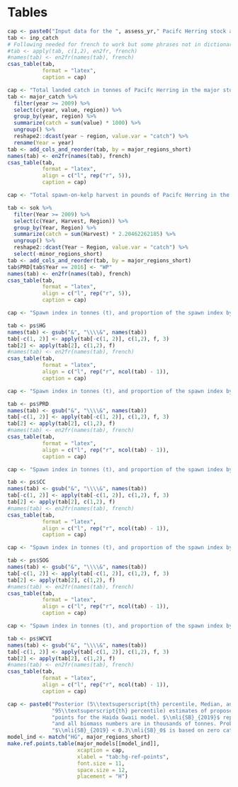 # Tables

```r
cap <- paste0("Input data for the ", assess_yr," Pacifc Herring stock assessment. The spawn index has two distinct periods defned by the dominant survey method: surface surveys (", major_start_yr, " to ", new_surv_yr - 1, "), and dive surveys (", new_surv_yr, " to ", major_end_yr, "). The 'spawn index' represents the raw survey data only, and is not scaled by the spawn survey scaling parameter, q.")
tab <- inp_catch
# Following needed for french to work but some phrases not in dictionary. TODO
#tab <- apply(tab, c(1,2), en2fr, french)
#names(tab) <- en2fr(names(tab), french)
csas_table(tab,
           format = "latex",
           caption = cap)
```

```r
cap <- "Total landed catch in tonnes of Pacifc Herring in the major stock assessment areas. Legend: Haida Gwaii (HG), Prince Rupert District (PRD), Central Coast (CC), Strait of Georgia (SoG), and West Coast of Vancouver Island (WCVI). Note: ‘WP’ indicates that data are withheld due to privacy concerns."
tab <- major_catch %>% 
  filter(year >= 2009) %>% 
  select(c(year, value, region)) %>% 
  group_by(year, region) %>% 
  summarize(catch = sum(value) * 1000) %>% 
  ungroup() %>% 
  reshape2::dcast(year ~ region, value.var = "catch") %>% 
  rename(Year = year)
tab <- add_cols_and_reorder(tab, by = major_regions_short)
names(tab) <- en2fr(names(tab), french)
csas_table(tab,
           format = "latex",
           align = c("l", rep("r", 5)),
           caption = cap)
```

```r
cap <- "Total spawn-on-kelp harvest in pounds of Pacifc Herring in the major stock assessment areas. Legend: Haida Gwaii (HG), Prince Rupert District (PRD), Central Coast (CC), Strait of Georgia (SoG), and West Coast of Vancouver Island (WCVI). Note: ‘WP’ indicates that data are withheld due to privacy concerns."

tab <- sok %>% 
  filter(Year >= 2009) %>% 
  select(c(Year, Harvest, Region)) %>% 
  group_by(Year, Region) %>% 
  summarize(catch = sum(Harvest) * 2.20462262185) %>% 
  ungroup() %>% 
  reshape2::dcast(Year ~ Region, value.var = "catch") %>% 
  select(-minor_regions_short)
tab <- add_cols_and_reorder(tab, by = major_regions_short)
tab$PRD[tab$Year == 2016] <- "WP"
names(tab) <- en2fr(names(tab), french)
csas_table(tab,
           format = "latex",
           align = c("l", rep("r", 5)),
           caption = cap)

```

```r
cap <- "Spawn index in tonnes (t), and proportion of the spawn index by Section within Statistical Area 02 for Pacifc Herring in the Haida Gwaii major stock assessment region. The spawn index is the annual total for the earliest year indicated in the 'Year(s)' column. Proportions indicate the proportion by year, or mean proportion over years, where year(s) are specifed in the ‘Year(s)’ column. The 'spawn index' represents the raw survey data only, and is not scaled by the spawn survey scaling parameter, q."

tab <- ps$HG
names(tab) <- gsub("&", "\\\\&", names(tab))
tab[-c(1, 2)] <- apply(tab[-c(1, 2)], c(1,2), f, 3)
tab[2] <- apply(tab[2], c(1,2), f)
#names(tab) <- en2fr(names(tab), french)
csas_table(tab,
           format = "latex",
           align = c("l", rep("r", ncol(tab) - 1)),
           caption = cap)

```

```r
cap <- "Spawn index in tonnes (t), and proportion of the spawn index by Statistical Area for Pacifc Herring in the Central Coast major stock assessment region. See Table \\\\@ref(tab:spawn-index-hg) for description."

tab <- ps$PRD
names(tab) <- gsub("&", "\\\\&", names(tab))
tab[-c(1, 2)] <- apply(tab[-c(1, 2)], c(1,2), f, 3)
tab[2] <- apply(tab[2], c(1,2), f)
#names(tab) <- en2fr(names(tab), french)
csas_table(tab,
           format = "latex",
           align = c("l", rep("r", ncol(tab) - 1)),
           caption = cap)

```

```r
cap <- "Spawn index in tonnes (t), and proportion of the spawn index by Statistical Area for Pacifc Herring in the Central Coast major stock assessment region. See Table \\\\@ref(tab:spawn-index-hg) for description."

tab <- ps$CC
names(tab) <- gsub("&", "\\\\&", names(tab))
tab[-c(1, 2)] <- apply(tab[-c(1, 2)], c(1,2), f, 3)
tab[2] <- apply(tab[2], c(1,2), f)
#names(tab) <- en2fr(names(tab), french)
csas_table(tab,
           format = "latex",
           align = c("l", rep("r", ncol(tab) - 1)),
           caption = cap)

```

```r
cap <- "Spawn index in tonnes (t), and proportion of the spawn index by Group for Pacifc Herring in the Strait of Georgia major stock assessment region. Legend: '14\\&17' is Statistical Areas 14 and 17 (excluding Section 173); 'ESoG' is eastern Strait of Georgia; 'Lazo' is above Cape Lazo; and 'SDodd' is South of Dodd Narrows. See Table \\\\@ref(tab:spawn-index-hg) for description."

tab <- ps$SOG
names(tab) <- gsub("&", "\\\\&", names(tab))
tab[-c(1, 2)] <- apply(tab[-c(1, 2)], c(1,2), f, 3)
tab[2] <- apply(tab[2], c(1,2), f)
#names(tab) <- en2fr(names(tab), french)
csas_table(tab,
           format = "latex",
           align = c("l", rep("r", ncol(tab) - 1)),
           caption = cap)

```

```r
cap <- "Spawn index in tonnes (t), and proportion of the spawn index by Statistical Area for Pacifc Herring in the West Coast of Vancouver Island major stock assessment region. See Table \\\\@ref(tab:spawn-index-hg) for description."

tab <- ps$WCVI
names(tab) <- gsub("&", "\\\\&", names(tab))
tab[-c(1, 2)] <- apply(tab[-c(1, 2)], c(1,2), f, 3)
tab[2] <- apply(tab[2], c(1,2), f)
#names(tab) <- en2fr(names(tab), french)
csas_table(tab,
           format = "latex",
           align = c("l", rep("r", ncol(tab) - 1)),
           caption = cap)

```

```r
cap <- paste0("Posterior (5\\textsuperscript{th} percentile, Median, and ",
              "95\\textsuperscript{th} percentile) estimates of proposed reference ",
              "points for the Haida Gwaii model. $\\mli{SB}_{2019}$ represents prefishery spawning biomass, ",
              "and all biomass numbers are in thousands of tonnes. Probability of ",
              "$\\mli{SB}_{2019} < 0.3\\mli{SB}_0$ is based on zero catch.")
model_ind <- match("HG", major_regions_short)
make.ref.points.table(major_models[[model_ind]],
                      xcaption = cap,
                      xlabel = "tab:hg-ref-points",
                      font.size = 11,
                      space.size = 12,
                      placement = "H")
```
